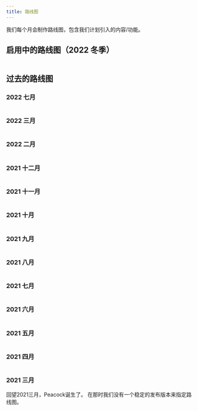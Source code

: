 ```yaml
---
title: 路线图
---
```



我们每个月会制作路线图，包含我们计划引入的内容/功能。

## 启用中的路线图（2022 冬季）

<Image img={Winter2022Roadmap} />

## 过去的路线图

### 2022 七月

<Image img={July2022Roadmap} />

### 2022 三月

<Image img={March2022Roadmap} />

### 2022 二月

<Image img={Febuary2022Roadmap} />

### 2021 十二月

<Image img={December2021Roadmap} />

### 2021 十一月

<Image img={November2021Roadmap} />

### 2021 十月

<Image img={October2021Roadmap} />

### 2021 九月

<Image img={September2021Roadmap} />

### 2021 八月

<Image img={August2021Roadmap} />

### 2021 七月

<Image img={July2021Roadmap} />

### 2021 六月

<Image img={June2021Roadmap} />

### 2021 五月

<Image img={May2021Roadmap} />

### 2021 四月

<Image img={April2021Roadmap} />

### 2021 三月

回望2021三月，Peacock诞生了。 在那时我们没有一个稳定的发布版本来指定路线图。
